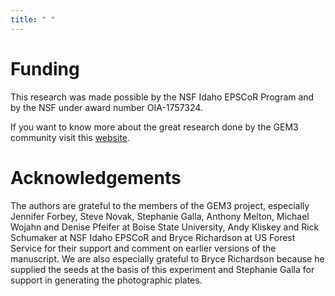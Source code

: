 ```yaml
---
title: " "
---
```


# Funding

This research was made possible by the NSF Idaho EPSCoR Program and by the NSF under award number OIA-1757324.

If you want to know more about the great research done by the GEM3 community visit this [website](https://www.idahogem3.org).

# Acknowledgements

The authors are grateful to the members of the GEM3 project, especially Jennifer Forbey, Steve Novak, Stephanie Galla, Anthony Melton, Michael Wojahn and Denise Pfeifer at Boise State University, Andy Kliskey and Rick Schumaker at NSF Idaho EPSCoR and Bryce Richardson at US Forest Service for their support and comment on earlier versions of the manuscript. We are also especially grateful to Bryce Richardson because he supplied the seeds at the basis of this experiment and Stephanie Galla for support in generating the photographic plates. 